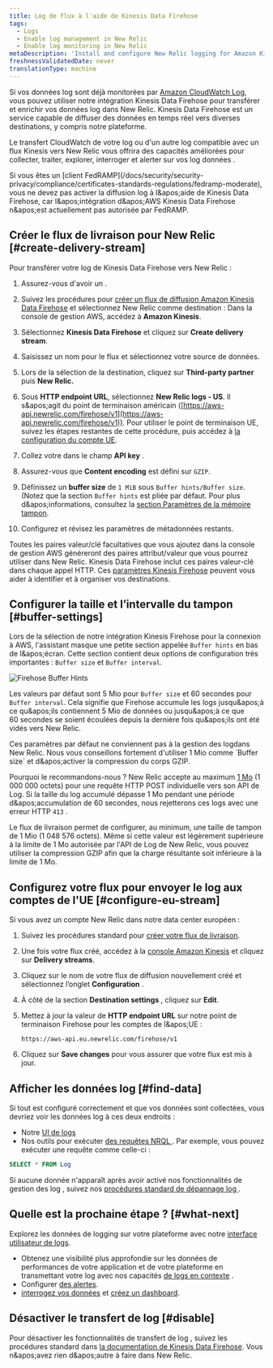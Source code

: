 ```yaml
---
title: Log de flux à l'aide de Kinesis Data Firehose
tags:
  - Logs
  - Enable log management in New Relic
  - Enable log monitoring in New Relic
metaDescription: 'Install and configure New Relic logging for Amazon Kinesis Data Firehose, so you can use our enhanced log management capabilities.'
freshnessValidatedDate: never
translationType: machine
---
```


Si vos données log sont déjà monitorées par [Amazon CloudWatch Log](https://docs.aws.amazon.com/AmazonCloudWatch/latest/logs/WhatIsCloudWatchLogs.html), vous pouvez utiliser notre intégration Kinesis Data Firehose pour transférer et enrichir vos données log dans New Relic. Kinesis Data Firehose est un service capable de diffuser des données en temps réel vers diverses destinations, y compris notre plateforme.

Le transfert CloudWatch de votre log ou d&apos;un autre log compatible avec un flux Kinesis vers New Relic vous offrira des <InlinePopover type="logs" />capacités améliorées pour collecter, traiter, explorer, interroger et alerter sur vos log données .

<Callout variant="important">
  Si vous êtes un [client FedRAMP](/docs/security/security-privacy/compliance/certificates-standards-regulations/fedramp-moderate), vous ne devez pas activer la diffusion log à l&amp;apos;aide de Kinesis Data Firehose, car l&amp;apos;intégration d&amp;apos;AWS Kinesis Data Firehose n&amp;apos;est actuellement pas autorisée par FedRAMP.
</Callout>

## Créer le flux de livraison pour New Relic [#create-delivery-stream]

Pour transférer votre log de Kinesis Data Firehose vers New Relic :

1. Assurez-vous d&apos;avoir un <InlinePopover type="licenseKey" />.

2. Suivez les procédures pour [créer un flux de diffusion Amazon Kinesis Data Firehose](https://docs.aws.amazon.com/firehose/latest/dev/basic-create.html) et sélectionnez New Relic comme destination : Dans la console de gestion AWS, accédez à <DNT>**Amazon Kinesis**</DNT>.

3. Sélectionnez <DNT>**Kinesis Data Firehose**</DNT> et cliquez sur <DNT>**Create delivery stream**</DNT>.

4. Saisissez un nom pour le flux et sélectionnez votre source de données.

5. Lors de la sélection de la destination, cliquez sur <DNT>**Third-party partner**</DNT> puis <DNT>**New Relic.**</DNT>

6. Sous <DNT>**HTTP endpoint URL**</DNT>, sélectionnez <DNT>**New Relic logs - US**</DNT>. Il s&amp;apos;agit du point de terminaison américain ([https://aws-api.newrelic.com/firehose/v1](https://aws-api.newrelic.com/firehose/v1)). Pour utiliser le point de terminaison UE, suivez les étapes restantes de cette procédure, puis accédez à [la configuration du compte UE](#configure-eu-stream).

7. Collez votre <InlinePopover type="licenseKey" />dans le champ <DNT>**API key**</DNT> .

8. Assurez-vous que <DNT>**Content encoding**</DNT> est défini sur `GZIP`.

9. Définissez un <DNT>**buffer size**</DNT> de `1 MiB` sous `Buffer hints/Buffer size`. (Notez que la section `Buffer hints` est pliée par défaut. Pour plus d&amp;apos;informations, consultez la [section Paramètres de la mémoire tampon](#buffer-settings).

10. Configurez et révisez les paramètres de métadonnées restants.

Toutes les paires valeur/clé facultatives que vous ajoutez dans la console de gestion AWS généreront des paires attribut/valeur que vous pourrez utiliser dans New Relic. Kinesis Data Firehose inclut ces paires valeur-clé dans chaque appel HTTP. Ces [paramètres Kinesis Firehose](https://docs.aws.amazon.com/firehose/latest/dev/create-destination.html#create-destination-new-relic) peuvent vous aider à identifier et à organiser vos destinations.

## Configurer la taille et l’intervalle du tampon [#buffer-settings]

Lors de la sélection de notre intégration Kinesis Firehose pour la connexion à AWS, l&apos;assistant masque une petite section appelée `Buffer hints` en bas de l&amp;apos;écran. Cette section contient deux options de configuration très importantes : `Buffer size` et `Buffer interval`.

<img title="Firehose Buffer Hints" alt="Firehose Buffer Hints" src="/images/logs_screenshot-crop_AWS-Kinesis-firehose-buffer-hints.webp" />

Les valeurs par défaut sont 5 Mio pour `Buffer size` et 60 secondes pour `Buffer interval`. Cela signifie que Firehose accumule les logs jusqu&amp;apos;à ce qu&amp;apos;ils contiennent 5 Mio de données ou jusqu&amp;apos;à ce que 60 secondes se soient écoulées depuis la dernière fois qu&amp;apos;ils ont été vidés vers New Relic.

<Callout variant="important">
  Ces paramètres par défaut ne conviennent pas à la gestion des logdans New Relic. Nous vous conseillons fortement d&apos;utiliser 1 Mio comme `Buffer size` et d&amp;apos;activer la compression du corps GZIP.
</Callout>

Pourquoi le recommandons-nous ? New Relic accepte au maximum [1 Mo](/docs/logs/log-api/introduction-log-api/#limits) (1 000 000 octets) pour une requête HTTP POST individuelle vers son API de Log. Si la taille du log accumulé dépasse 1 Mo pendant une période d&amp;apos;accumulation de 60 secondes, nous rejetterons ces logs avec une erreur HTTP `413` .

Le flux de livraison permet de configurer, au minimum, une taille de tampon de 1 Mio (1 048 576 octets). Même si cette valeur est légèrement supérieure à la limite de 1 Mo autorisée par l&apos;API de Log de New Relic, vous pouvez utiliser la compression GZIP afin que la charge résultante soit inférieure à la limite de 1 Mo.

## Configurez votre flux pour envoyer le log aux comptes de l&apos;UE [#configure-eu-stream]

Si vous avez un compte New Relic dans notre data center européen :

1. Suivez les procédures standard pour [créer votre flux de livraison](#create-delivery-stream).

2. Une fois votre flux créé, accédez à la [console Amazon Kinesis](https://console.aws.amazon.com/kinesis/) et cliquez sur <DNT>**Delivery streams**</DNT>.

3. Cliquez sur le nom de votre flux de diffusion nouvellement créé et sélectionnez l’onglet <DNT>**Configuration**</DNT> .

4. À côté de la section <DNT>**Destination settings**</DNT> , cliquez sur <DNT>**Edit**</DNT>.

5. Mettez à jour la valeur de <DNT>**HTTP endpoint URL**</DNT> sur notre point de terminaison Firehose pour les comptes de l&amp;apos;UE :

   ```
   https://aws-api.eu.newrelic.com/firehose/v1
   ```

6. Cliquez sur <DNT>**Save changes**</DNT> pour vous assurer que votre flux est mis à jour.

<InstallFeedback />

## Afficher les données log [#find-data]

Si tout est configuré correctement et que vos données sont collectées, vous devriez voir les données log à ces deux endroits :

* Notre [UI de logs](https://one.newrelic.com/launcher/logger.log-launcher)
* Nos outils pour exécuter [des requêtes NRQL ](/docs/chart-builder/use-chart-builder/choose-data/use-advanced-nrql-mode-specify-data). Par exemple, vous pouvez exécuter une requête comme celle-ci :

```sql
SELECT * FROM Log
```

Si aucune donnée n&apos;apparaît après avoir activé nos fonctionnalités de gestion des log , suivez nos [procédures standard de dépannage log ](/docs/logs/log-management/troubleshooting/no-log-data-appears-ui/).

## Quelle est la prochaine étape ? [#what-next]

Explorez les données de logging sur votre plateforme avec notre [interface utilisateur de logs](/docs/logs/log-management/ui-data/use-logs-ui/).

* Obtenez une visibilité plus approfondie sur les données de performances de votre application et de votre plateforme en transmettant votre log avec nos capacités [de logs en contexte](/docs/logs/enable-log-management-new-relic/configure-logs-context/configure-logs-context-apm-agents/) .
* Configurer [des alertes](/docs/alerts-applied-intelligence/new-relic-alerts/alert-conditions/create-alert-conditions/).
* [interrogez vos données](/docs/query-your-data/explore-query-data/get-started/introduction-querying-new-relic-data/) et [créez un dashboard](/docs/query-your-data/explore-query-data/dashboards/introduction-dashboards/).

## Désactiver le transfert de log [#disable]

Pour désactiver les fonctionnalités de transfert de log , suivez les procédures standard dans [la documentation de Kinesis Data Firehose](https://docs.aws.amazon.com/firehose/latest/dev/basic-create.html). Vous n&amp;apos;avez rien d&amp;apos;autre à faire dans New Relic.
